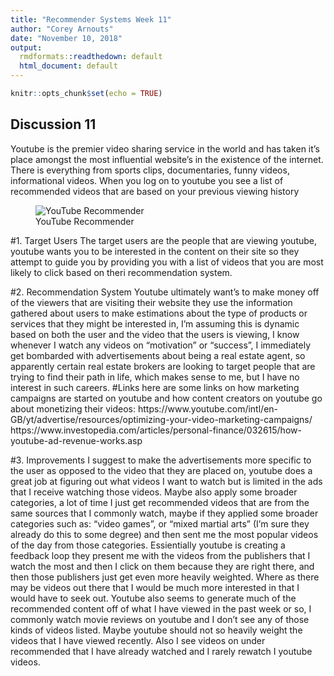 ---
title: "Recommender Systems Week 11"
author: "Corey Arnouts"
date: "November 10, 2018"
output:
  rmdformats::readthedown: default
  html_document: default
---

```{r setup, include=FALSE}
knitr::opts_chunk$set(echo = TRUE)
```


## Discussion 11

Youtube is the premier video sharing service in the world and has taken it's place amongst the most influential website's in the existence of the internet. There is everything from sports clips, documentaries, funny videos, informational videos. When you log on to youtube you see a list of recommended videos that are based on your previous viewing history



![YouTube Recommender](youtube.PNG)
 
#1.	Target Users
The target users are the people that are viewing youtube, youtube wants you to be interested in the content on their site so they attempt to guide you by providing you with a list of videos that you are most likely to click based on theri recommendation system.

#2.	Recommendation System
Youtube ultimately want's to make money off of the viewers that are visiting their website they use the information gathered about users to make estimations about the type of products or services that they might be interested in, I'm assuming this is dynamic based on both the user and the video that the users is viewing, I know whenever I watch any videos on "motivation" or "success", I immediately get bombarded with advertisements about being a real estate agent, so apparently certain real estate brokers are looking to target people that are trying to find their path in life, which makes sense to me, but I have no interest in such careers. 
#Links
here are some links on how marketing campaigns are started on youtube and how content creators on youtube go about monetizing their videos:
https://www.youtube.com/intl/en-GB/yt/advertise/resources/optimizing-your-video-marketing-campaigns/
https://www.investopedia.com/articles/personal-finance/032615/how-youtube-ad-revenue-works.asp

#3.	Improvements
I suggest to make the advertisements more specific to the user as opposed to the video that they are placed on, youtube does a great job at figuring out what videos I want to watch but is limited in the ads that I receive watching those videos. Maybe also apply some broader categories, a lot of time I just get recommended videos that are from the same sources that I commonly watch, maybe if they applied some broader categories such as: "video games", or "mixed martial arts" (I'm sure they already do this to some degree) and then sent me the most popular videos of the day from those categories. Essientially youtube is creating a feedback loop they present me with the videos from the publishers that I watch the most and then I click on them because they are right there, and then those publishers just get even more heavily weighted. Where as there may be videos out there that I would be much more interested in that I would have to seek out. Youtube also seems to generate much of the recommended content off of what I have viewed in the past week or so, I commonly watch movie reviews on youtube and I don't see any of those kinds of videos listed. Maybe youtube should not so heavily weight the videos that I have viewed recently. Also I see videos on under recommended that I have already watched and I rarely rewatch I youtube videos.